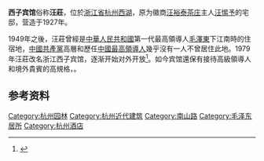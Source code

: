 {{distinguish|西湖国宾馆}}
{{Infobox hotel
  | hotel_name =浙江西子宾馆
  | image              =City God Pavilion and Wang Zhuang.jpg
  | image_width        = 280px
  | caption            =
  | location           ={{CHN}}[[浙江省|浙江省]][[杭州市|杭州市]][[西湖区_(杭州市)|西湖区]][[南山路_(杭州)|南山路]]37号
  | coordinates        =
  | opening_date       =1979年9月
  | closing_date       =
  | developer          =
  | architect          =
  | operator           =
  | owner              =
  | number_of_restaurants =6
  | number_of_rooms    =234
  | number_of_suites   =
  | floor_area         =
  | floors             =
  | parking            =
  | website            =http://www.xizihotel.com/
  | footnotes          =
}}
'''西子宾馆'''俗称'''汪莊'''，位於[[浙江省|浙江省]][[杭州西湖|杭州西湖]]，原为徽商[[汪裕泰茶庄|汪裕泰茶庄]]主人[[汪惕予|汪惕予]]的宅邸，营造于1927年。

1949年之後，汪莊曾經是[[中華人民共和國|中華人民共和國]]第一代最高領導人[[毛澤東|毛澤東]]下江南時的住宿地，[[中國共產黨|中國共產黨]]高層和歷任[[中國最高領導人|中國最高領導人]]幾乎沒有一人不曾居住此地。1979年汪莊改名浙江西子宾馆，逐渐开始对外开放<ref>{{cite web|title=概览|url=http://www.xizihotel.com/Home/Index/a0f78fef-5ac1-4dec-bcda-44ef97ecea1d#page4|publisher=西子宾馆}}</ref>。如今宾馆還保有接待高級領導人和境外貴賓的高規格，{{来源请求|就連把守莊園的工作人員都是武警官兵}}。

==参考资料==
{{reflist}}
{{Chinese building-stub}}

[[Category:杭州园林|Category:杭州园林]]
[[Category:杭州近代建筑|Category:杭州近代建筑]]
[[Category:南山路|Category:南山路]]
[[Category:毛泽东居所|Category:毛泽东居所]]
[[Category:杭州酒店|Category:杭州酒店]]